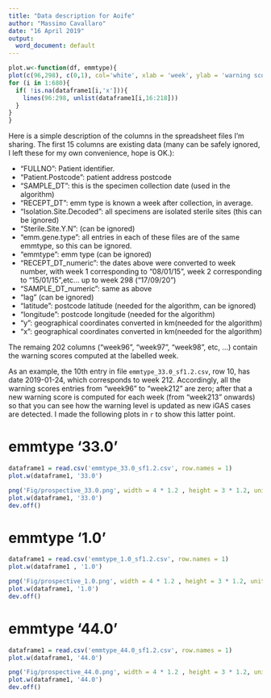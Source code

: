 ```yaml
---
title: "Data description for Aoife"
author: "Massimo Cavallaro"
date: "16 April 2019"
output:
  word_document: default
---
```



```r
plot.w<-function(df, emmtype){
plot(c(96,298), c(0,1), col='white', xlab = 'week', ylab = 'warning score', main=paste0('emmtype ', emmtype))
for (i in 1:680){
  if( !is.na(dataframe1[i,'x'])){
    lines(96:298, unlist(dataframe1[i,16:218]))
  }
}  
}
```


Here is a simple description of the columns in the spreadsheet files I'm sharing. The first 15 columns are existing data (many can be safely ignored, I left these for my own convenience, hope is OK.):


  * "FULLNO": Patient identifier.
  * "Patient.Postcode": patient address postcode
  * "SAMPLE_DT": this is the  specimen collection date (used in the algorithm)
  * "RECEPT_DT": emm type is known a week after collection, in average.
  * "Isolation.Site.Decoded": all specimens are isolated sterile sites (this can be ignored)
  * "Sterile.Site.Y.N": (can be ignored)
  * "emm.gene.type": all entries in each of these files are of the same emmtype, so this can be ignored.
  * "emmtype": emm type (can be ignored)
  * "RECEPT_DT_numeric":  the dates above were converted to week number, with week 1 corresponding to  "08/01/15", week 2 corresponding to  "15/01/15",etc... up to week 298 ("17/09/20")
  * "SAMPLE_DT_numeric": same as above
  * "lag" (can be ignored)
  * "latitude": postcode latitude (needed for the algorithm, can be ignored)
  * "longitude": postcode longitude (needed for the algorithm)
  * "y": geographical coordinates converted in km(needed for the algorithm)
  * "x": geographical coordinates converted in km(needed for the algorithm)

The remaing 202 columns ("week96", "week97", "week98", etc, ...) contain the warning scores computed at the labelled week.

As an example, the 10th entry in file `emmtype_33.0_sf1.2.csv`, row 10, has date 2019-01-24, which corresponds to week 212. Accordingly, all the warning scores entries from "week96" to "week212" are zero; after that a new warning score is computed for each week (from "week213" onwards) so that you can see how the warning level is updated as new iGAS cases are detected. I made the following plots in `r` to show this latter point.


# emmtype '33.0'

```r
dataframe1 = read.csv('emmtype_33.0_sf1.2.csv', row.names = 1)
plot.w(dataframe1, '33.0')
```

```r
png('Fig/prospective_33.0.png', width = 4 * 1.2 , height = 3 * 1.2, units = 'in', res=400, pointsize = 9)
plot.w(dataframe1, '33.0')
dev.off()
```

# emmtype '1.0'

```r
dataframe1 = read.csv('emmtype_1.0_sf1.2.csv', row.names = 1)
plot.w(dataframe1 , '1.0')
```


```r
png('Fig/prospective_1.0.png', width = 4 * 1.2 , height = 3 * 1.2, units = 'in', res=400, pointsize = 9)
plot.w(dataframe1, '1.0')
dev.off()
```


# emmtype '44.0'

```r
dataframe1 = read.csv('emmtype_44.0_sf1.2.csv', row.names = 1)
plot.w(dataframe1, '44.0')
```

```r
png('Fig/prospective_44.0.png', width = 4 * 1.2 , height = 3 * 1.2, units = 'in', res=400, pointsize = 9)
plot.w(dataframe1, '44.0')
dev.off()
```




